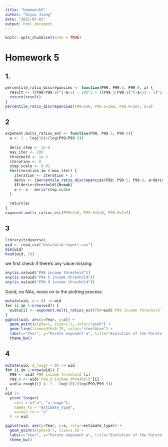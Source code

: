 ```yaml
---
title: "homework5"
author: "Qiyao Jiang"
date: "2025-07-01"
output: html_document
---
```


```r
knitr::opts_chunk$set(echo = TRUE)
```

# Homework 5

## 1.

```r
percentile_ratio_discrepancies <- function(P99, P99.5, P99.9, a) {
  result <- ((P99/P99.9)^(-a+1) - 10)^2 + ((P99.5/P99.9)^(-a+1) - 5)^2 + ((P99/P99.5)^(-a+1) - 2)^2
  return(result)
}
percentile_ratio_discrepancies(P99=1e6, P99.5=2e6, P99.9=1e7, a=2)
```

## 2

```r
exponent.multi_ratios_est <- function(P99, P99.5, P99.9){
  a <- 1 - log(10)/(log(P99/P99.9))
  
  deriv_step <- 1e-4
  max_iter <- 200
  threshold <- 1e-3
  iteration <- 0
  step.scale <- 0.01
  for(iteration in 0:max_iter) {
    iteration <- iteration + 1
    deriv <- (percentile_ratio_discrepancies(P99, P99.5, P99.9, a+deriv_step) -   percentile_ratio_discrepancies(P99, P99.5, P99.9, a))/deriv_step
    if(deriv<threshold){break}
    a <- a - deriv*step.scale
  }
  
  return(a)
}
exponent.multi_ratios_est(P99=1e6, P99.5=2e6, P99.9=1e7)
```
## 3
```r
library(tidyverse)
wid <- read_csv("data/wtid-report.csv")
dim(wid)
head(wid, 20)
```
we first check if there's any value missing:
```r
any(is.na(wid$"P99 income threshold"))
any(is.na(wid$"P99.5 income threshold"))
any(is.na(wid$"P99.9 income threshold"))
```
Good, no NAs, move on to the plotting process
```r
mutate(wid, a = 0) -> wid
for (i in 1:nrow(wid)) {
  wid$a[i] <- exponent.multi_ratios_est(P99=wid$`P99 income threshold`[i], P99.5=wid$`P99.5 income threshold`[i], P99.9=wid$`P99.9 income threshold`[i])
}
ggplot(wid, aes(x=Year, y=a)) +
  geom_point(alpha=1, size=2.5, color="pink") +
  geom_line(linewidth=0.75, color="steelblue") +
  labs(x="Year", y="Pareto exponent a", title="Evolution of the Pareto Exponent over time in the United States") +
  theme_bw()
```
##  4
```r
mutate(wid, a_rough = 0) -> wid
for (i in 1:nrow(wid)) {
  P99 <- wid$`P99 income threshold`[i]
  P99.9 <- wid$`P99.9 income threshold`[i]
  wid$a_rough[i] <- 1 - log(10)/(log(P99/P99.9))
}
wid |>
  pivot_longer(
    cols = c("a", "a_rough"),
    names_to = "estimate_type",
    values_to = "a"
  ) -> wid

ggplot(wid, aes(x=Year, y=a, color=estimate_type)) +
  geom_point(alpha=0.7, size=1.5) +
  labs(x="Year", y="Pareto exponent a", title="Evolution of the Pareto Exponent over time in the United States", color="estimate type") +
  theme_bw()
```